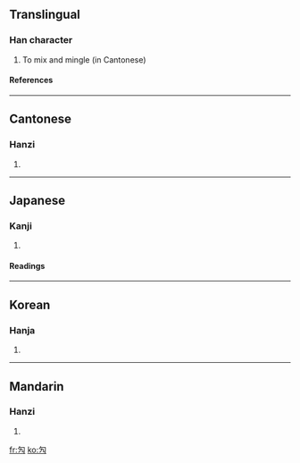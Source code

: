 ==Translingual==
===Han character===
{{Han char|rad=勹|as=02|sn=4|four=2742<sub>0</sub>|canj=心大弓 (PKN), X心大弓 (XPKN)}}
# To mix and mingle (in Cantonese)
====References====
{{Han ref|kx=0150.210|dkj=02498|dj=0339.110|hdz=10256.020|uh=52FC|ud=21244|bh=C956|bd=51542}}
----
==Cantonese==
===Hanzi===
{{yue-hanzi|jyut=|y=gau1, kau1}}
# {{defn|Cantonese}}
----
==Japanese==
===Kanji===
{{ja-kanji|grade=|rs=勹02}}
# {{defn|Japanese}} 
====Readings====
{{ja-readings|on=[[きゅう]] (kyū), [[く]] (ku)|kun=[[あつめる]] (atsumeru), [[あつまる]] (atsumaru)}}
----
==Korean==
===Hanja===
{{ko-hanja|hangeul=구|rv=gu|mr=ku}}
# {{defn|Korean}}
----
==Mandarin==
===Hanzi===
{{cmn-hanzi|pin=jiū (jiu1)|wg=chiu<sup>1</sup>}}
# {{defn|Mandarin}}

[[fr:勼]]
[[ko:勼]]